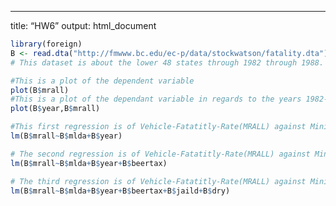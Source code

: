 ---
title: "HW6"
output: html_document

```{r}
library(foreign)
B <- read.dta("http://fmwww.bc.edu/ec-p/data/stockwatson/fatality.dta")
# This dataset is about the lower 48 states through 1982 through 1988. This dataset measures traffic fatality rate in the number of traffic deaths in a given state, in a given year, per 10,000 people living in that state in that year.There are also many variables used in this study, some examples are beertax, jail-time, Salaries, and Un-employment.Personal income was obtained from BLS. Unemployment rate was taken from U.S. Bureau of Labor Statstics. Total vehicles miles driven was taken from Department of Transportation. 

#This is a plot of the dependent variable
plot(B$mrall)
#This is a plot of the dependant variable in regards to the years 1982-1988
plot(B$year,B$mrall)

#This first regression is of Vehicle-Fatatitly-Rate(MRALL) against Minimum-Legal Drinking Age(MLDA) And YEar
lm(B$mrall~B$mlda+B$year)

# The second regression is of Vehicle-Fatatitly-Rate(MRALL) against Minimum-Legal Drinking Age(MLDA), Year, and Tax on Beer(beertax)
lm(B$mrall~B$mlda+B$year+B$beertax)

# The third regression is of Vehicle-Fatatitly-Rate(MRALL) against Minimum-Legal Drinking Age(MLDA), Year, Tax on Beer(beertax), Jail-time(JailD), and % Residing in Dry-Countries(dry)
lm(B$mrall~B$mlda+B$year+B$beertax+B$jaild+B$dry)

```